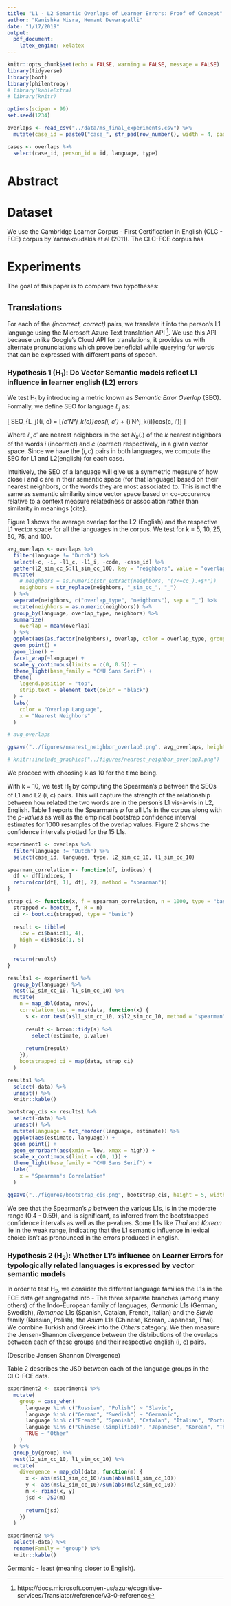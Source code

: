 ```yaml
---
title: "L1 - L2 Semantic Overlaps of Learner Errors: Proof of Concept"
author: "Kanishka Misra, Hemant Devarapalli"
date: "1/17/2019"
output: 
  pdf_document:
    latex_engine: xelatex
---
```


```r
knitr::opts_chunk$set(echo = FALSE, warning = FALSE, message = FALSE)
library(tidyverse)
library(boot)
library(philentropy)
# library(kableExtra)
# library(knitr)

options(scipen = 99)
set.seed(1234)

overlaps <- read_csv("../data/ms_final_experiments.csv") %>%
  mutate(case_id = paste0("case_", str_pad(row_number(), width = 4, pad = "0")))

cases <- overlaps %>%
  select(case_id, person_id = id, language, type)
```

# Abstract

# Dataset

We use the Cambridge Learner Corpus - First Certification in English (CLC - FCE) corpus by Yannakoudakis et al (2011). The CLC-FCE corpus has 

# Experiments

The goal of this paper is to compare two hypotheses:

## Translations

For each of the *(incorrect, correct)* pairs, we translate it into the person's L1 language using the Microsoft Azure Text translation API ^[https://docs.microsoft.com/en-us/azure/cognitive-services/Translator/reference/v3-0-reference]. We use this API because unlike Google's Cloud API for translations, it provides us with alternate pronunciations which prove beneficial while querying for words that can be expressed with different parts of speech.

### Hypothesis 1 (H~1~): Do Vector Semantic models reflect L1 influence in learner english (L2) errors 

We test H~1~ by introducing a metric known as *Semantic Error Overlap* (SEO). Formally, we define SEO for language $L_j$ as: 

\[
  SEO_{L_j}(i, c) = \frac{1}{2k}[\sum_{c'\in N^j_k(c)}cos(i, c') + \sum_{i'\in N^j_k(i)}cos(c, i')]
\]

Where $i', c'$ are nearest neighbors in the set $N_k(.)$ of the $k$ nearest neighbors of the words $i$ (incorrect) and $c$ (correct) respectively, in a given vector space. Since we have the $(i, c)$ pairs in both languages, we compute the SEO for L1 and L2(english) for each case. 

Intuitively, the SEO of a language will give us a symmetric measure of how close i and c are in their semantic space (for that language) based on their nearest neighbors, or the words they are most associated to. This is not the same as semantic similarity since vector space based on co-occurence relative to a context measure relatedness or association rather than similarity in meanings (cite).

Figure 1 shows the average overlap for the L2 (English) and the respective L1 vector space for all the languages in the corpus. We test for k = 5, 10, 25, 50, 75, and 100.

```r
avg_overlaps <- overlaps %>%
  filter(language != "Dutch") %>%
  select(-c, -i, -l1_c, -l1_i, -code, -case_id) %>%
  gather(l2_sim_cc_5:l1_sim_cc_100, key = "neighbors", value = "overlap") %>%
  mutate(
    # neighbors = as.numeric(str_extract(neighbors, "(?<=cc_).+$*"))
    neighbors = str_replace(neighbors, "_sim_cc_", "_")
  ) %>%
  separate(neighbors, c("overlap_type", "neighbors"), sep = "_") %>%
  mutate(neighbors = as.numeric(neighbors)) %>%
  group_by(language, overlap_type, neighbors) %>%
  summarize(
    overlap = mean(overlap)
  ) %>%
  ggplot(aes(as.factor(neighbors), overlap, color = overlap_type, group = overlap_type)) +
  geom_point() +
  geom_line() +
  facet_wrap(~language) +
  scale_y_continuous(limits = c(0, 0.5)) +
  theme_light(base_family = "CMU Sans Serif") +
  theme(
    legend.position = "top",
    strip.text = element_text(color = "black")
  ) +
  labs(
    color = "Overlap Language",
    x = "Nearest Neighbors"
  )

# avg_overlaps

ggsave("../figures/nearest_neighbor_overlap3.png", avg_overlaps, height = 6, width = 6)

# knitr::include_graphics("../figures/nearest_neighbor_overlap3.png")
```

\begin{figure}[h]
  \centering
    \includegraphics[width=1\textwidth]{../figures/nearest_neighbor_overlap3.png}
\end{figure}

We proceed with choosing k as 10 for the time being. 

With k = 10, we test H~1~ by computing the Spearman's $\rho$ between the SEOs of L1 and L2 (i, c) pairs. This will capture the strength of the relationship between how related the two words are in the person's L1 vis-à-vis in L2, English. Table 1 reports the Spearman's $\rho$ for all L1s in the corpus along with the *p-values* as well as the empirical bootstrap confidence interval estimates for 1000 resamples of the overlap values. Figure 2 shows the confidence intervals plotted for the 15 L1s.

```r
experiment1 <- overlaps %>%
  filter(language != "Dutch") %>%
  select(case_id, language, type, l2_sim_cc_10, l1_sim_cc_10)

spearman_correlation <- function(df, indices) {
  df <- df[indices, ]
  return(cor(df[, 1], df[, 2], method = "spearman"))
}

strap_ci <- function(x, f = spearman_correlation, n = 1000, type = "basic") {
  strapped <- boot(x, f, R = n)
  ci <- boot.ci(strapped, type = "basic")
  
  result <- tibble(
    low = ci$basic[1, 4],
    high = ci$basic[1, 5]
  )
  
  return(result)
}

results1 <- experiment1 %>%
  group_by(language) %>%
  nest(l2_sim_cc_10, l1_sim_cc_10) %>%
  mutate(
    n = map_dbl(data, nrow),
    correlation_test = map(data, function(x) {
      s <- cor.test(x$l1_sim_cc_10, x$l2_sim_cc_10, method = "spearman", exact = F)
      
      result <- broom::tidy(s) %>%
        select(estimate, p.value)
      
      return(result)
    }),
    bootstrapped_ci = map(data, strap_ci)
  )

results1 %>%
  select(-data) %>%
  unnest() %>%
  knitr::kable()
```

```r
bootstrap_cis <- results1 %>%
  select(-data) %>%
  unnest() %>%
  mutate(language = fct_reorder(language, estimate)) %>%
  ggplot(aes(estimate, language)) +
  geom_point() +
  geom_errorbarh(aes(xmin = low, xmax = high)) +
  scale_x_continuous(limit = c(0, 1)) +
  theme_light(base_family = "CMU Sans Serif") +
  labs(
    x = "Spearman's Correlation"
  )

ggsave("../figures/bootstrap_cis.png", bootstrap_cis, height = 5, width = 6)
```

\begin{figure}[h]
  \centering
    \includegraphics[width=1\textwidth]{../figures/bootstrap_cis.png}
\end{figure}

We see that the Spearman's $\rho$ between the various L1s, is in the moderate range (0.4 - 0.59), and is significant, as inferred from the bootstrapped confidence intervals as well as the p-values. Some L1s like *Thai* and *Korean* lie in the weak range, indicating that the L1 semantic influence in lexical choice isn't as pronounced in the errors produced in english.

### Hypothesis 2 (H~2~): Whether L1's influence on Learner Errors for typologically related languages is expressed by vector semantic models

In order to test H~2~, we consider the different language families the L1s in the FCE data get segregated into - The three separate branches (among many others) of the Indo-European family of languages, *Germanic* L1s (German, Swedish), *Romance* L1s (Spanish, Catalan, French, Italian) and the *Slavic* family (Russian, Polish), the *Asian* L1s (Chinese, Korean, Japanese, Thai). We combine Turkish and Greek into the *Others* category. We then measure the Jensen-Shannon divergence between the distributions of the overlaps between each of these groups and their respective english (i, c) pairs.

(Describe Jensen Shannon Divergence)

Table 2 describes the JSD between each of the language groups in the CLC-FCE data. 

```r
experiment2 <- experiment1 %>%
  mutate(
    group = case_when(
      language %in% c("Russian", "Polish") ~ "Slavic",
      language %in% c("German", "Swedish") ~ "Germanic",
      language %in% c("French", "Spanish", "Catalan", "Italian", "Portuguese") ~ "Romance",
      language %in% c("Chinese (Simplified)", "Japanese", "Korean", "Thai") ~ "Asian",
      TRUE ~ "Other"
    )
  ) %>%
  group_by(group) %>%
  nest(l2_sim_cc_10, l1_sim_cc_10) %>%
  mutate(
    divergence = map_dbl(data, function(m) {
      x <- abs(m$l1_sim_cc_10)/sum(abs(m$l1_sim_cc_10))
      y <- abs(m$l2_sim_cc_10)/sum(abs(m$l2_sim_cc_10))
      m <- rbind(x, y)
      jsd <- JSD(m)
      
      return(jsd)
    })
  )

experiment2 %>%
  select(-data) %>%
  rename(Family = "group") %>%
  knitr::kable()
```

Germanic - least (meaning closer to English).